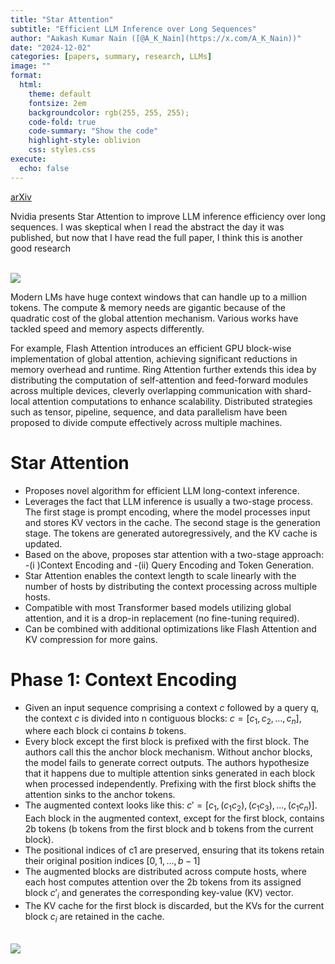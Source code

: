 ```yaml
---
title: "Star Attention"
subtitle: "Efficient LLM Inference over Long Sequences"
author: "Aakash Kumar Nain ([@A_K_Nain](https://x.com/A_K_Nain))"
date: "2024-12-02"
categories: [papers, summary, research, LLMs]
image: ""
format:
  html:
    theme: default
    fontsize: 2em
    backgroundcolor: rgb(255, 255, 255);
    code-fold: true
    code-summary: "Show the code"
    highlight-style: oblivion
    css: styles.css
execute: 
  echo: false
---
```


[arXiv](https://arxiv.org/abs/2411.17116)<br>

Nvidia presents Star Attention to improve LLM inference efficiency over long sequences. I was skeptical when I read the abstract the day it was published, but now that I have read the full paper, I think this is another good research

<br>
![](../paper_screenshots/star_attention/1.png)
<br>

Modern LMs have huge context windows that can handle up to a million tokens. The compute & memory needs are gigantic because of the quadratic cost of the global attention mechanism. Various works have tackled speed and memory aspects differently. 

For example, Flash Attention introduces an efficient GPU block-wise implementation of global attention, achieving significant reductions in memory overhead and runtime. Ring Attention further extends this idea by distributing the computation of self-attention and feed-forward modules across multiple devices, cleverly overlapping communication with shard-local attention computations to enhance scalability. Distributed strategies such as tensor, pipeline, sequence, and data parallelism have been proposed to divide compute effectively across multiple machines.


# Star Attention

* Proposes novel algorithm for efficient LLM long-context inference.
* Leverages the fact that LLM inference is usually a two-stage process. The first stage is prompt encoding, where the model processes input and stores KV vectors in the cache. The second stage is the generation stage. The tokens are generated autoregressively, and the KV cache is updated.
* Based on the above, proposes star attention with a two-stage approach:
  -(i )Context Encoding and
  -(ii) Query Encoding and Token Generation.
* Star Attention enables the context length to scale linearly with the number of hosts by distributing the context processing across multiple hosts.
* Compatible with most Transformer based models utilizing global attention, and it is a drop-in replacement (no fine-tuning required).
* Can be combined with additional optimizations like Flash Attention and KV compression for more gains.


# Phase 1: Context Encoding

* Given an input sequence comprising a context $c$ followed by a query q, the context $c$ is divided into n contiguous blocks: $c = [c_1, c_2, . . . , c_n]$, where each block ci contains $b$ tokens.
* Every block except the first block is prefixed with the first block. The authors call this the anchor block mechanism. Without anchor blocks, the model fails to generate correct outputs. The authors hypothesize that it happens due to multiple attention sinks generated in each block when processed independently. Prefixing with the first block shifts the attention sinks to the anchor tokens.
* The augmented context looks like this: $c' = [c_1, (c_1 c_2), (c_1 c_3), . . . , (c_1 c_n)]$. Each block in the augmented context, except for the first block, contains 2b tokens (b tokens from the first block and b tokens from the current block).
* The positional indices of c1 are preserved, ensuring that its tokens retain their original position indices $[0, 1, . . . , b−1]$
* The augmented blocks are distributed across compute hosts, where each host computes attention over the 2b tokens from its assigned block $c'_i$ and generates the corresponding key-value (KV) vector.
* The KV cache for the first block is discarded, but the KVs for the current block $c_i$ are retained in the cache.

<br>
![](../paper_screenshots/star_attention/2.png)
<br>